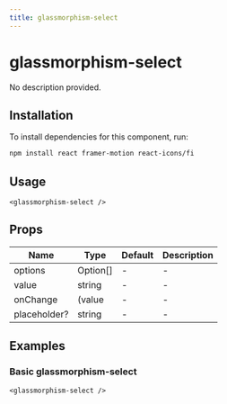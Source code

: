 ```yaml
---
title: glassmorphism-select
---
```


# glassmorphism-select

No description provided.

## Installation
To install dependencies for this component, run:
```bash
npm install react framer-motion react-icons/fi
```

## Usage
```tsx
<glassmorphism-select />
```

## Props
| Name      | Type     | Default | Description                 |
|-----------|----------|---------|-----------------------------|
| options | Option[] | - | - |
| value | string | - | - |
| onChange | (value | - | - |
| placeholder? | string | - | - |

## Examples

### Basic glassmorphism-select
```tsx
<glassmorphism-select />
```


